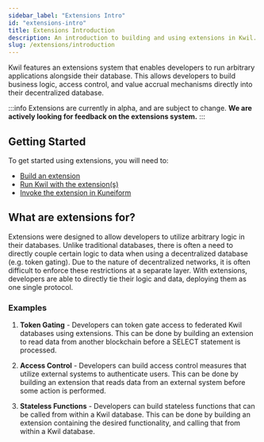 ```yaml
---
sidebar_label: "Extensions Intro"
id: "extensions-intro"
title: Extensions Introduction
description: An introduction to building and using extensions in Kwil.
slug: /extensions/introduction
---
```


Kwil features an extensions system that enables developers to run arbitrary applications alongside their database.  This allows developers to build
business logic, access control, and value accrual mechanisms directly into their decentralized database.

:::info
Extensions are currently in alpha, and are subject to change.  **We are actively looking for feedback on the extensions system.**
:::

## Getting Started

To get started using extensions, you will need to:

- [Build an extension](./quickstart.mdx)
- [Run Kwil with the extension(s)](../daemon/extensions.mdx)
- [Invoke the extension in Kuneiform](./kuneiform.mdx)

## What are extensions for?

Extensions were designed to allow developers to utilize arbitrary logic in their databases.  Unlike traditional databases, there is often a need to directly
couple certain logic to data when using a decentralized database (e.g. token gating).  Due to the nature of decentralized networks, it is often difficult to
enforce these restrictions at a separate layer.  With extensions, developers are able to directly tie their logic and data, deploying them as one single protocol.

### Examples

1. **Token Gating** - Developers can token gate access to federated Kwil databases using extensions.  This can be done by building an extension to read data from another
blockchain before a SELECT statement is processed.

2. **Access Control** - Developers can build access control measures that utilize external systems to authenticate users.  This can be done by building an extension
that reads data from an external system before some action is performed.

3. **Stateless Functions** - Developers can build stateless functions that can be called from within a Kwil database.  This can be done by building an extension
containing the desired functionality, and calling that from within a Kwil database.